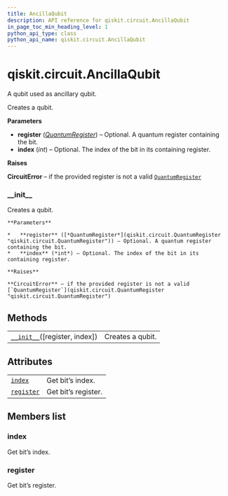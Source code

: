 ```yaml
---
title: AncillaQubit
description: API reference for qiskit.circuit.AncillaQubit
in_page_toc_min_heading_level: 1
python_api_type: class
python_api_name: qiskit.circuit.AncillaQubit
---
```


# qiskit.circuit.AncillaQubit

<Class id="qiskit.circuit.AncillaQubit" isDedicatedPage={true} github="https://github.com/qiskit/qiskit/tree/stable/0.18/qiskit/circuit/quantumregister.py" signature="AncillaQubit(register=None, index=None)" modifiers="class">
  A qubit used as ancillary qubit.

  Creates a qubit.

  **Parameters**

  *   **register** ([*QuantumRegister*](qiskit.circuit.QuantumRegister "qiskit.circuit.QuantumRegister")) – Optional. A quantum register containing the bit.
  *   **index** (*int*) – Optional. The index of the bit in its containing register.

  **Raises**

  **CircuitError** – if the provided register is not a valid [`QuantumRegister`](qiskit.circuit.QuantumRegister "qiskit.circuit.QuantumRegister")

  ### \_\_init\_\_

  <Function id="qiskit.circuit.AncillaQubit.__init__" signature="__init__(register=None, index=None)">
    Creates a qubit.

    **Parameters**

    *   **register** ([*QuantumRegister*](qiskit.circuit.QuantumRegister "qiskit.circuit.QuantumRegister")) – Optional. A quantum register containing the bit.
    *   **index** (*int*) – Optional. The index of the bit in its containing register.

    **Raises**

    **CircuitError** – if the provided register is not a valid [`QuantumRegister`](qiskit.circuit.QuantumRegister "qiskit.circuit.QuantumRegister")
  </Function>

  ## Methods

  |                                                                                                                |                  |
  | -------------------------------------------------------------------------------------------------------------- | ---------------- |
  | [`__init__`](#qiskit.circuit.AncillaQubit.__init__ "qiskit.circuit.AncillaQubit.__init__")(\[register, index]) | Creates a qubit. |

  ## Attributes

  |                                                                                            |                     |
  | ------------------------------------------------------------------------------------------ | ------------------- |
  | [`index`](#qiskit.circuit.AncillaQubit.index "qiskit.circuit.AncillaQubit.index")          | Get bit’s index.    |
  | [`register`](#qiskit.circuit.AncillaQubit.register "qiskit.circuit.AncillaQubit.register") | Get bit’s register. |

  ## Members list

  ### index

  <Attribute id="qiskit.circuit.AncillaQubit.index">
    Get bit’s index.
  </Attribute>

  ### register

  <Attribute id="qiskit.circuit.AncillaQubit.register">
    Get bit’s register.
  </Attribute>
</Class>

